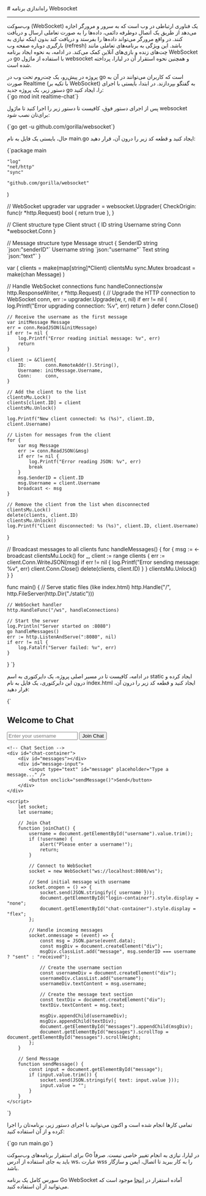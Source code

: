 

<Layout>
<Head>
<title>مستندات راه‌اندازی وب‌سوکت (Websocket) در go - لیارا</title>

<meta property="og:title" content="مستندات خدمات رایانش ابری لیارا" />
<meta property="og:description" content="مستندات نحوه راه‌اندازی وب‌سوکت (Websocker) در پلتفرم go در لیارا"  />
</Head>
# راه‌اندازی برنامه Websocket
<hr className="mb-2" />

وب‌سوکت (WebSocket) یک فناوری ارتباطی در وب است که به سرور و مرورگر اجازه می‌دهد از طریق یک اتصال دوطرفه دائمی، داده‌ها را به صورت تعاملی ارسال و دریافت کنند. در واقع مرورگر می‌تواند داده‌ها را بفرستد و دریافت کند بدون اینکه نیازی به بارگیری دوباره صفحه وب (refresh) باشد. این ویژگی به برنامه‌های تعاملی مانند چت‌های زنده و بازی‌های آنلاین کمک می‌کند.
در ادامه، به نحوه ایجاد برنامه WebSocket در  go با استفاده از ماژول <Important>websocket</Important> و همچنین نحوه استقرار آن در لیارا، پرداخته شده است.

<Section id="build-websocket-app-in-go" title="ساخت برنامه WebSocket در Go" />
پروژه‌ در پیش‌رو، یک چت‌روم تحت وب در  go است که کاربران می‌توانند در آن به صورت Realtime (با تکیه بر WebSocket) به گفتگو بپردازند.
در ابتدا، بایستی با اجرای دستور زیر، یک پروژه جدید go را، ایجاد کنید:

<div className="h-2" />
<div dir='ltr'>
    <Highlight className="bash">
        {`go mod init realtime-chat`}
    </Highlight>
</div>
<div className="h-2" />

‌پس از اجرای دستور فوق، کافیست تا دستور زیر را اجرا کنید تا ماژول‌ <Important>websocket</Important> برای‌تان نصب شود:

<div className="h-2" />
<div dir='ltr'>
    <Highlight className="bash">
        {`go get -u github.com/gorilla/websocket`}
    </Highlight>
</div>
<div className="h-2" />

حال، بایستی یک فایل به نام <Important>main.go</Important> ایجاد کنید و قطعه کد زیر را درون آن، قرار دهید:


<div className="h-2" />
<div dir='ltr'>
    <Highlight className="go">
{`package main

	"log"
	"net/http"
	"sync"

	"github.com/gorilla/websocket"
)

// WebSocket upgrader
var upgrader = websocket.Upgrader{
	CheckOrigin: func(r *http.Request) bool {
		return true
	},
}

// Client structure
type Client struct {
	ID       string
	Username string
	Conn     *websocket.Conn
}

// Message structure
type Message struct {
	SenderID string \`json:"senderID"\`
	Username string \`json:"username"\`
	Text     string \`json:"text"\`
}

var (
	clients   = make(map[string]*Client)
	clientsMu sync.Mutex
	broadcast = make(chan Message)
)

// Handle WebSocket connections
func handleConnections(w http.ResponseWriter, r *http.Request) {
	// Upgrade the HTTP connection to WebSocket
	conn, err := upgrader.Upgrade(w, r, nil)
	if err != nil {
		log.Printf("Error upgrading connection: %v", err)
		return
	}
	defer conn.Close()

	// Receive the username as the first message
	var initMessage Message
	err = conn.ReadJSON(&initMessage)
	if err != nil {
		log.Printf("Error reading initial message: %v", err)
		return
	}

	client := &Client{
		ID:       conn.RemoteAddr().String(),
		Username: initMessage.Username,
		Conn:     conn,
	}

	// Add the client to the list
	clientsMu.Lock()
	clients[client.ID] = client
	clientsMu.Unlock()

	log.Printf("New client connected: %s (%s)", client.ID, client.Username)

	// Listen for messages from the client
	for {
		var msg Message
		err := conn.ReadJSON(&msg)
		if err != nil {
			log.Printf("Error reading JSON: %v", err)
			break
		}
		msg.SenderID = client.ID
		msg.Username = client.Username
		broadcast <- msg
	}

	// Remove the client from the list when disconnected
	clientsMu.Lock()
	delete(clients, client.ID)
	clientsMu.Unlock()
	log.Printf("Client disconnected: %s (%s)", client.ID, client.Username)
}

// Broadcast messages to all clients
func handleMessages() {
	for {
		msg := <-broadcast
		clientsMu.Lock()
		for _, client := range clients {
			err := client.Conn.WriteJSON(msg)
			if err != nil {
				log.Printf("Error sending message: %v", err)
				client.Conn.Close()
				delete(clients, client.ID)
			}
		}
		clientsMu.Unlock()
	}
}

func main() {
	// Serve static files (like index.html)
	http.Handle("/", http.FileServer(http.Dir("./static")))

	// WebSocket handler
	http.HandleFunc("/ws", handleConnections)

	// Start the server
	log.Println("Server started on :8080")
	go handleMessages()
	err := http.ListenAndServe(":8080", nil)
	if err != nil {
		log.Fatalf("Server failed: %v", err)
	}
}
`}
    </Highlight>
</div>
<div className="h-2" />

در ادامه، کافیست تا در مسیر اصلی پروژه، یک دایرکتوری به اسم <Important>static</Important> ایجاد کرده و درون این دایرکتوری، یک فایل به نام <Important>index.html</Important> ایجاد کنید و قطعه کد زیر را درون آن، قرار دهید:

<div className="h-2" />
<div dir='ltr'>
    <Highlight className="html">
    {`<!DOCTYPE html>
<html lang="en">
<head>
    <meta charset="UTF-8">
    <meta name="viewport" content="width=device-width, initial-scale=1.0">
    <title>Real-Time Chat</title>
</head>
<body>
    <!-- Login Section -->
    <div id="login-container">
        <h2>Welcome to Chat</h2>
        <input type="text" id="username" placeholder="Enter your username" />
        <button onclick="joinChat()">Join Chat</button>
    </div>

    <!-- Chat Section -->
    <div id="chat-container">
        <div id="messages"></div>
        <div id="message-input">
            <input type="text" id="message" placeholder="Type a message..." />
            <button onclick="sendMessage()">Send</button>
        </div>
    </div>

    <script>
        let socket;
        let username;

        // Join Chat
        function joinChat() {
            username = document.getElementById("username").value.trim();
            if (!username) {
                alert("Please enter a username!");
                return;
            }

            // Connect to WebSocket
            socket = new WebSocket("ws://localhost:8080/ws");

            // Send initial message with username
            socket.onopen = () => {
                socket.send(JSON.stringify({ username }));
                document.getElementById("login-container").style.display = "none";
                document.getElementById("chat-container").style.display = "flex";
            };

            // Handle incoming messages
            socket.onmessage = (event) => {
                const msg = JSON.parse(event.data);
                const msgDiv = document.createElement("div");
                msgDiv.classList.add("message", msg.senderID === username ? "sent" : "received");

                // Create the username section
                const usernameDiv = document.createElement("div");
                usernameDiv.classList.add("username");
                usernameDiv.textContent = msg.username;

                // Create the message text section
                const textDiv = document.createElement("div");
                textDiv.textContent = msg.text;

                msgDiv.appendChild(usernameDiv);
                msgDiv.appendChild(textDiv);
                document.getElementById("messages").appendChild(msgDiv);
                document.getElementById("messages").scrollTop = document.getElementById("messages").scrollHeight;
            };
        }

        // Send Message
        function sendMessage() {
            const input = document.getElementById("message");
            if (input.value.trim()) {
                socket.send(JSON.stringify({ text: input.value }));
                input.value = "";
            }
        }
    </script>
</body>
</html>
`}
    </Highlight>
</div>
<div className="h-2" />

تمامی کارها انجام شده است و اکنون می‌توانید با اجرای دستور زیر، برنامه‌تان را اجرا کرده و از آن استفاده کنید:

<div className="h-2" />
<div dir='ltr'>
    <Highlight className="go">
    {`go run main.go`}
    </Highlight>
</div>
<div className="h-2" />


<Section id="deploy-websocket-go" title="استقرار برنامه Go WebSocket در لیارا" />

برای استقرار برنامه‌های وب‌سوکت Go در لیارا، نیازی به انجام تغییر خاصی نیست. صرفاً باید به جای استفاده از آدرس <Important>ws</Important>، عبارت <Important>wss</Important> را به کار ببرید تا اتصال، ایمن و سازگار باشد.

<div className="h-2" />
<Alert variant="info">
<p>
سورس کامل یک برنامه Go WebSocket آماده استقرار در <a href="https://github.com/liara-cloud/go-getting-started/tree/webSocket" className="text-[#2196f3] ">اینجا</a> موجود است که می‌توانید از آن استفاده کنید.
</p>
</Alert>


</Layout>